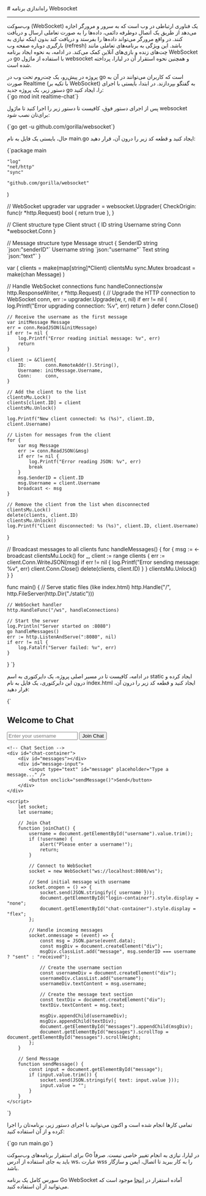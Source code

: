 

<Layout>
<Head>
<title>مستندات راه‌اندازی وب‌سوکت (Websocket) در go - لیارا</title>

<meta property="og:title" content="مستندات خدمات رایانش ابری لیارا" />
<meta property="og:description" content="مستندات نحوه راه‌اندازی وب‌سوکت (Websocker) در پلتفرم go در لیارا"  />
</Head>
# راه‌اندازی برنامه Websocket
<hr className="mb-2" />

وب‌سوکت (WebSocket) یک فناوری ارتباطی در وب است که به سرور و مرورگر اجازه می‌دهد از طریق یک اتصال دوطرفه دائمی، داده‌ها را به صورت تعاملی ارسال و دریافت کنند. در واقع مرورگر می‌تواند داده‌ها را بفرستد و دریافت کند بدون اینکه نیازی به بارگیری دوباره صفحه وب (refresh) باشد. این ویژگی به برنامه‌های تعاملی مانند چت‌های زنده و بازی‌های آنلاین کمک می‌کند.
در ادامه، به نحوه ایجاد برنامه WebSocket در  go با استفاده از ماژول <Important>websocket</Important> و همچنین نحوه استقرار آن در لیارا، پرداخته شده است.

<Section id="build-websocket-app-in-go" title="ساخت برنامه WebSocket در Go" />
پروژه‌ در پیش‌رو، یک چت‌روم تحت وب در  go است که کاربران می‌توانند در آن به صورت Realtime (با تکیه بر WebSocket) به گفتگو بپردازند.
در ابتدا، بایستی با اجرای دستور زیر، یک پروژه جدید go را، ایجاد کنید:

<div className="h-2" />
<div dir='ltr'>
    <Highlight className="bash">
        {`go mod init realtime-chat`}
    </Highlight>
</div>
<div className="h-2" />

‌پس از اجرای دستور فوق، کافیست تا دستور زیر را اجرا کنید تا ماژول‌ <Important>websocket</Important> برای‌تان نصب شود:

<div className="h-2" />
<div dir='ltr'>
    <Highlight className="bash">
        {`go get -u github.com/gorilla/websocket`}
    </Highlight>
</div>
<div className="h-2" />

حال، بایستی یک فایل به نام <Important>main.go</Important> ایجاد کنید و قطعه کد زیر را درون آن، قرار دهید:


<div className="h-2" />
<div dir='ltr'>
    <Highlight className="go">
{`package main

	"log"
	"net/http"
	"sync"

	"github.com/gorilla/websocket"
)

// WebSocket upgrader
var upgrader = websocket.Upgrader{
	CheckOrigin: func(r *http.Request) bool {
		return true
	},
}

// Client structure
type Client struct {
	ID       string
	Username string
	Conn     *websocket.Conn
}

// Message structure
type Message struct {
	SenderID string \`json:"senderID"\`
	Username string \`json:"username"\`
	Text     string \`json:"text"\`
}

var (
	clients   = make(map[string]*Client)
	clientsMu sync.Mutex
	broadcast = make(chan Message)
)

// Handle WebSocket connections
func handleConnections(w http.ResponseWriter, r *http.Request) {
	// Upgrade the HTTP connection to WebSocket
	conn, err := upgrader.Upgrade(w, r, nil)
	if err != nil {
		log.Printf("Error upgrading connection: %v", err)
		return
	}
	defer conn.Close()

	// Receive the username as the first message
	var initMessage Message
	err = conn.ReadJSON(&initMessage)
	if err != nil {
		log.Printf("Error reading initial message: %v", err)
		return
	}

	client := &Client{
		ID:       conn.RemoteAddr().String(),
		Username: initMessage.Username,
		Conn:     conn,
	}

	// Add the client to the list
	clientsMu.Lock()
	clients[client.ID] = client
	clientsMu.Unlock()

	log.Printf("New client connected: %s (%s)", client.ID, client.Username)

	// Listen for messages from the client
	for {
		var msg Message
		err := conn.ReadJSON(&msg)
		if err != nil {
			log.Printf("Error reading JSON: %v", err)
			break
		}
		msg.SenderID = client.ID
		msg.Username = client.Username
		broadcast <- msg
	}

	// Remove the client from the list when disconnected
	clientsMu.Lock()
	delete(clients, client.ID)
	clientsMu.Unlock()
	log.Printf("Client disconnected: %s (%s)", client.ID, client.Username)
}

// Broadcast messages to all clients
func handleMessages() {
	for {
		msg := <-broadcast
		clientsMu.Lock()
		for _, client := range clients {
			err := client.Conn.WriteJSON(msg)
			if err != nil {
				log.Printf("Error sending message: %v", err)
				client.Conn.Close()
				delete(clients, client.ID)
			}
		}
		clientsMu.Unlock()
	}
}

func main() {
	// Serve static files (like index.html)
	http.Handle("/", http.FileServer(http.Dir("./static")))

	// WebSocket handler
	http.HandleFunc("/ws", handleConnections)

	// Start the server
	log.Println("Server started on :8080")
	go handleMessages()
	err := http.ListenAndServe(":8080", nil)
	if err != nil {
		log.Fatalf("Server failed: %v", err)
	}
}
`}
    </Highlight>
</div>
<div className="h-2" />

در ادامه، کافیست تا در مسیر اصلی پروژه، یک دایرکتوری به اسم <Important>static</Important> ایجاد کرده و درون این دایرکتوری، یک فایل به نام <Important>index.html</Important> ایجاد کنید و قطعه کد زیر را درون آن، قرار دهید:

<div className="h-2" />
<div dir='ltr'>
    <Highlight className="html">
    {`<!DOCTYPE html>
<html lang="en">
<head>
    <meta charset="UTF-8">
    <meta name="viewport" content="width=device-width, initial-scale=1.0">
    <title>Real-Time Chat</title>
</head>
<body>
    <!-- Login Section -->
    <div id="login-container">
        <h2>Welcome to Chat</h2>
        <input type="text" id="username" placeholder="Enter your username" />
        <button onclick="joinChat()">Join Chat</button>
    </div>

    <!-- Chat Section -->
    <div id="chat-container">
        <div id="messages"></div>
        <div id="message-input">
            <input type="text" id="message" placeholder="Type a message..." />
            <button onclick="sendMessage()">Send</button>
        </div>
    </div>

    <script>
        let socket;
        let username;

        // Join Chat
        function joinChat() {
            username = document.getElementById("username").value.trim();
            if (!username) {
                alert("Please enter a username!");
                return;
            }

            // Connect to WebSocket
            socket = new WebSocket("ws://localhost:8080/ws");

            // Send initial message with username
            socket.onopen = () => {
                socket.send(JSON.stringify({ username }));
                document.getElementById("login-container").style.display = "none";
                document.getElementById("chat-container").style.display = "flex";
            };

            // Handle incoming messages
            socket.onmessage = (event) => {
                const msg = JSON.parse(event.data);
                const msgDiv = document.createElement("div");
                msgDiv.classList.add("message", msg.senderID === username ? "sent" : "received");

                // Create the username section
                const usernameDiv = document.createElement("div");
                usernameDiv.classList.add("username");
                usernameDiv.textContent = msg.username;

                // Create the message text section
                const textDiv = document.createElement("div");
                textDiv.textContent = msg.text;

                msgDiv.appendChild(usernameDiv);
                msgDiv.appendChild(textDiv);
                document.getElementById("messages").appendChild(msgDiv);
                document.getElementById("messages").scrollTop = document.getElementById("messages").scrollHeight;
            };
        }

        // Send Message
        function sendMessage() {
            const input = document.getElementById("message");
            if (input.value.trim()) {
                socket.send(JSON.stringify({ text: input.value }));
                input.value = "";
            }
        }
    </script>
</body>
</html>
`}
    </Highlight>
</div>
<div className="h-2" />

تمامی کارها انجام شده است و اکنون می‌توانید با اجرای دستور زیر، برنامه‌تان را اجرا کرده و از آن استفاده کنید:

<div className="h-2" />
<div dir='ltr'>
    <Highlight className="go">
    {`go run main.go`}
    </Highlight>
</div>
<div className="h-2" />


<Section id="deploy-websocket-go" title="استقرار برنامه Go WebSocket در لیارا" />

برای استقرار برنامه‌های وب‌سوکت Go در لیارا، نیازی به انجام تغییر خاصی نیست. صرفاً باید به جای استفاده از آدرس <Important>ws</Important>، عبارت <Important>wss</Important> را به کار ببرید تا اتصال، ایمن و سازگار باشد.

<div className="h-2" />
<Alert variant="info">
<p>
سورس کامل یک برنامه Go WebSocket آماده استقرار در <a href="https://github.com/liara-cloud/go-getting-started/tree/webSocket" className="text-[#2196f3] ">اینجا</a> موجود است که می‌توانید از آن استفاده کنید.
</p>
</Alert>


</Layout>